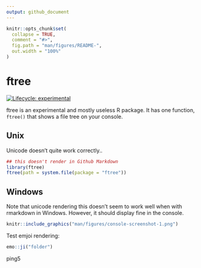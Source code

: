 ```yaml
---
output: github_document
---
```


<!-- README.md is generated from README.Rmd. Please edit that file -->

```r
knitr::opts_chunk$set(
  collapse = TRUE,
  comment = "#>",
  fig.path = "man/figures/README-",
  out.width = "100%"
)
```

# ftree

<!-- badges: start -->
[![Lifecycle: experimental](https://img.shields.io/badge/lifecycle-experimental-orange.svg)](https://lifecycle.r-lib.org/articles/stages.html#experimental)
<!-- badges: end -->

ftree is an experimental and mostly useless R package. It has one function, `ftree()` that shows a file tree on your console.

## Unix

Unicode doesn't quite work correctly..

```r
## this doesn't render in Github Markdown
library(ftree)
ftree(path = system.file(package = "ftree"))
```

## Windows

Note that unicode rendering this doesn't seem to work well when with rmarkdown in Windows. However, it should display fine in the console. 

```r
knitr::include_graphics("man/figures/console-screenshot-1.png")
```

Test emjoi rendering:

```r
emo::ji("folder")
```

ping5
